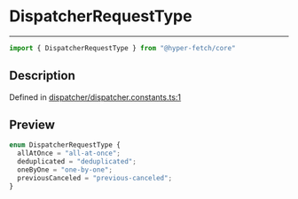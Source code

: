 

# DispatcherRequestType

<div class="api-docs__separator" data-reactroot="">

---

</div><div class="api-docs__import" data-reactroot="">

```ts
import { DispatcherRequestType } from "@hyper-fetch/core"
```

</div><div class="api-docs__section">

## Description

</div><div class="api-docs__description"><span class="api-docs__do-not-parse">



</span></div><p class="api-docs__definition">

Defined in [dispatcher/dispatcher.constants.ts:1](https://github.com/BetterTyped/hyper-fetch/blob/3f01c37e/packages/core/src/dispatcher/dispatcher.constants.ts#L1)

</p><div class="api-docs__section">

## Preview

</div><div class="api-docs__preview enum">

```ts
enum DispatcherRequestType {
  allAtOnce = "all-at-once"; 
  deduplicated = "deduplicated"; 
  oneByOne = "one-by-one"; 
  previousCanceled = "previous-canceled"; 
}
```

</div>
